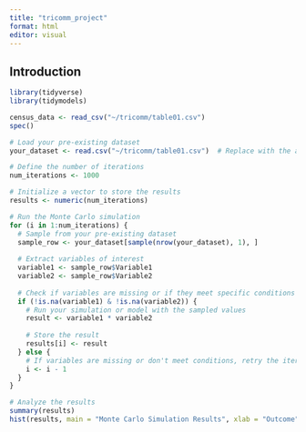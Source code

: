 ```yaml
---
title: "tricomm_project"
format: html
editor: visual
---
```


## Introduction

```r
library(tidyverse)
library(tidymodels)
```

```r
census_data <- read_csv("~/tricomm/table01.csv")
spec()
```

```r
# Load your pre-existing dataset
your_dataset <- read.csv("~/tricomm/table01.csv")  # Replace with the actual path

# Define the number of iterations
num_iterations <- 1000

# Initialize a vector to store the results
results <- numeric(num_iterations)

# Run the Monte Carlo simulation
for (i in 1:num_iterations) {
  # Sample from your pre-existing dataset
  sample_row <- your_dataset[sample(nrow(your_dataset), 1), ]
  
  # Extract variables of interest
  variable1 <- sample_row$Variable1
  variable2 <- sample_row$Variable2
  
  # Check if variables are missing or if they meet specific conditions
  if (!is.na(variable1) & !is.na(variable2)) {
    # Run your simulation or model with the sampled values
    result <- variable1 * variable2
    
    # Store the result
    results[i] <- result
  } else {
    # If variables are missing or don't meet conditions, retry the iteration
    i <- i - 1
  }
}

# Analyze the results
summary(results)
hist(results, main = "Monte Carlo Simulation Results", xlab = "Outcome")

```
